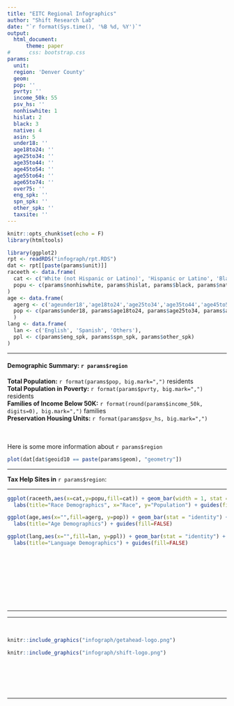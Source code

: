 ```yaml
---
title: "EITC Regional Infographics"
author: "Shift Research Lab"
date: "`r format(Sys.time(), '%B %d, %Y')`"
output:
  html_document:
      theme: paper
#      css: bootstrap.css
params:
  unit: 
  region: 'Denver County'
  geom: 
  pop: ''
  pvrty: ''
  income_50k: 55
  psv_hs: ''
  nonhiswhite: 1
  hislat: 2
  black: 3
  native: 4
  asin: 5
  under18: ''
  age18to24: ''
  age25to34: ''
  age35to44: ''
  age45to54: ''
  age55to64: ''
  age65to74: ''
  over75: ''
  eng_spk: ''
  spn_spk: ''
  other_spk: ''
  taxsite: ''
---
```


```r
knitr::opts_chunk$set(echo = F)
library(htmltools)
```

```r
library(ggplot2)
rpt <- readRDS("infograph/rpt.RDS")
dat <- rpt[[paste(params$unit)]]
raceeth <- data.frame(
  cat <- c('White (not Hispanic or Latino)', 'Hispanic or Latino', 'Black or African American', 'AMERICAN INDIAN AND ALASKA NATIVE', 'Asian and Pacific Islander'),
  popu <- c(params$nonhiswhite, params$hislat, params$black, params$native, params$asin)
)
age <- data.frame(
  agerg <- c('ageunder18','age18to24','age25to34','age35to44','age45to54','age55to64','age65to74','ageover75'),
  pop <- c(params$under18, params$age18to24, params$age25to34, params$age35to44, params$age45to54, params$age55to64, params$age65to74, params$over75)
  )
lang <- data.frame(
  lan <- c('English', 'Spanish', 'Others'),
  ppl <- c(params$eng_spk, params$spn_spk, params$other_spk)
)
```

*** 


<div class = "row">
  
<div class = "col-md-4">
#### Demographic Summary: `r params$region` <br>
**Total Population:** `r format(params$pop, big.mark=",")` residents <br>
**Total Population in Poverty:** `r format(params$pvrty, big.mark=",")` residents <br>
**Families of Income Below 50K:** `r format(round(params$income_50k, digits=0), big.mark=",")` families <br>
**Preservation Housing Units:** `r format(params$psv_hs, big.mark=",")`
</div>
  
<div class = "col-md-4">
<br><br>Here is some more information about `r params$region`
</div>
  
<div class = "col-md-4">
```r
plot(dat[dat$geoid10 == paste(params$geom), "geometry"])
```
</div>
</div>

***

**Tax Help Sites in** `r params$region`:




***

<div class = "fluid-row">
  <div class = "col-md-4">
```r
ggplot(raceeth,aes(x=cat,y=popu,fill=cat)) + geom_bar(width = 1, stat = "identity") + 
  labs(title="Race Demographics", x="Race", y="Population") + guides(fill=FALSE) 
```
  </div>
  <div class = "col-md-4">
```r
ggplot(age,aes(x="",fill=agerg, y=pop)) + geom_bar(stat = "identity") + coord_polar("y")+ 
  labs(title="Age Demographics") + guides(fill=FALSE)
```
  </div>
  <div class = "col-md-4">
```r
ggplot(lang,aes(x="",fill=lan, y=ppl)) + geom_bar(stat = "identity") + coord_polar("y")+ 
  labs(title="Language Demographics") + guides(fill=FALSE)
```
  </div>
</div>
<br>
<br>
<br>
<br>
<br>
<br>
<br>

***
***

<br>


<div class = "fluid-row">
<div class = "col-md-5">
```r
knitr::include_graphics("infograph/getahead-logo.png")
```
</div>

<div class = "col-md-5">
```r
knitr::include_graphics("infograph/shift-logo.png")
```
</div>
<br>
<br>
<br>
<br>


</div>

***


